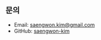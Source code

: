 ## 문의

* Email: [saengwon.kim@gmail.com](mailto:saengwon.kim@gmail.com)
* GitHub: [saengwon-kim](https://github.com/saengwon-kim)
